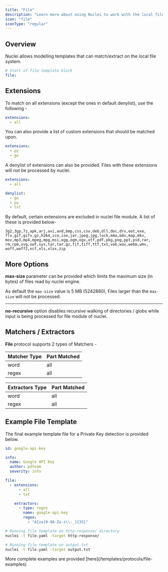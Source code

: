 ```yaml
---
title: "File"
description: "Learn more about using Nuclei to work with the local file system"
icon: "file"
iconType: "regular"
---
```


## Overview

Nuclei allows modelling templates that can match/extract on the local file system.

```yaml
# Start of file template block
file:
```

## Extensions

To match on all extensions (except the ones in default denylist), use the following - 

```yaml
extensions:
  - all
```

You can also provide a list of custom extensions that should be matched upon.

```yaml
extensions:
  - py
  - go
```

A denylist of extensions can also be provided. Files with these extensions will not be processed by nuclei.

```yaml
extensions:
  - all

denylist:
  - go
  - py
  - txt
```

By default, certain extensions are excluded in nuclei file module. A list of these is provided below- 

```
3g2,3gp,7z,apk,arj,avi,axd,bmp,css,csv,deb,dll,doc,drv,eot,exe,
flv,gif,gifv,gz,h264,ico,iso,jar,jpeg,jpg,lock,m4a,m4v,map,mkv,
mov,mp3,mp4,mpeg,mpg,msi,ogg,ogm,ogv,otf,pdf,pkg,png,ppt,psd,rar,
rm,rpm,svg,swf,sys,tar,tar.gz,tif,tiff,ttf,txt,vob,wav,webm,wmv,
woff,woff2,xcf,xls,xlsx,zip
```

## More Options

**max-size** parameter can be provided which limits the maximum size (in bytes) of files read by nuclei engine.

As default the `max-size` value is 5 MB (5242880), Files larger than the `max-size` will not be processed.

-----

**no-recursive** option disables recursive walking of directories / globs while input is being processed for file module of nuclei.

## Matchers / Extractors

**File** protocol supports 2 types of Matchers -

| Matcher Type | Part Matched |
|--------------|--------------|
| word         | all          |
| regex        | all          |


| Extractors Type | Part Matched |
|-----------------|--------------|
| word            | all          |
| regex           | all          |

## **Example File Template**

The final example template file for a Private Key detection is provided below.

```yaml
id: google-api-key

info:
  name: Google API Key
  author: pdteam
  severity: info

file:
  - extensions:
      - all
      - txt

    extractors:
      - type: regex
        name: google-api-key
        regex:
          - "AIza[0-9A-Za-z\\-_]{35}"
```

```bash
# Running file template on http-response/ directory
nuclei -t file.yaml -target http-response/

# Running file template on output.txt
nuclei -t file.yaml -target output.txt
```

<Tip>
More complete examples are provided [here](/templates/protocols/file-examples)
</Tip>